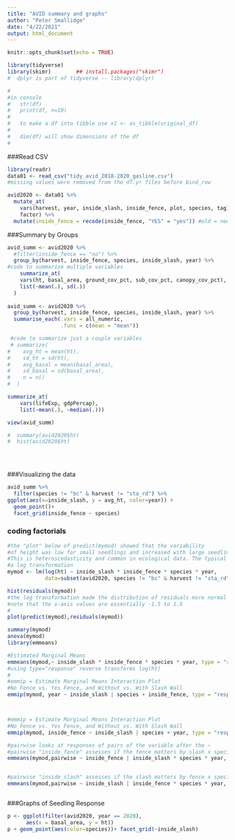 ```yaml
---
title: "AVID summary and graphs"
author: "Peter Smallidge"
date: "4/22/2021"
output: html_document
---
```


```r
knitr::opts_chunk$set(echo = TRUE)
```

<!-- 
use this code for comments between chunks
-->


```r

library(tidyverse)
library(skimr)        ## install.packages("skimr")
#  dplyr is part of tidyverse -- library(dplyr)

#
#in console
#   str(df)
#   print(df, n=10)
#   
#   to make a df into tibble use x1 <- as_tibble(original_df)  
#   
#   dim(df) will show dimensions of the df
#   


```


###Read CSV
```r

library(readr)
data01 <- read_csv("tidy_avid_2018-2020_gasline.csv")
#missing values were removed from the df.yr files before bind_row

avid2020 <- data01 %>% 
  mutate_at(
    vars(harvest, year, inside_slash, inside_fence, plot, species, tag),
    factor) %>% 
  mutate(inside_fence = recode(inside_fence, "YES" = "yes")) #old = new

```

###Summary by Groups
```r

avid_summ <- avid2020 %>% 
  #filter(inside_fence == "no") %>% 
  group_by(harvest, inside_fence, species, inside_slash, year) %>% 
#code to summarize multiple variables
    summarize_at(
    vars(ht, basal_area, ground_cov_pct, sub_cov_pct, canopy_cov_pct),
    list(~mean(.), sd(.))
  )
  
avid_summ <- avid2020 %>% 
  group_by(harvest, inside_fence, species, inside_slash, year) %>% 
  summarise_each(.vars = all_numeric,
                 .funs = c(mean = "mean"))

 #code to summarize just a couple variables 
 # summarize(
#    avg_ht = mean(ht),
#    sd_ht = sd(ht),
#    avg_basal = mean(basal_area),
#    sd_basal = sd(basal_area),
#    n = n()
#  )

summarize_at(
    vars(lifeExp, gdpPercap), 
    list(~mean(.), ~median(.)))

view(avid_summ)

#  summary(avid2020$ht)
#  hist(avid2020$ht)
  

  


```

###Visualizing the data
```r
avid_summ %>% 
  filter(species != "bc" & harvest != "sta_rd") %>% 
ggplot(aes(x=inside_slash, y = avg_ht, color=year)) +
  geom_point()+
  facet_grid(inside_fence ~ species)

```


### coding factorials
```r

#the "plot" below of predict(mymod) showed that the variability
#of height was low for small seedlings and increased with large seedlings.
#This is heteroscedasticity and common in ecological data. The typical fix is
#a log transformation 
mymod <- lm(log(ht) ~ inside_slash * inside_fence * species * year, 
            data=subset(avid2020, species != "bc" & harvest != "sta_rd"))

hist(residuals(mymod)) 
#the log transformation made the distribution of residuals more normal
#note that the x-axis values are essentially -1.5 to 1.5
#
plot(predict(mymod),residuals(mymod))

summary(mymod)
anova(mymod)
library(emmeans)

#Estimated Marginal Means
emmeans(mymod,~ inside_slash * inside_fence * species * year, type = "response")
#using type="response" reverse transforms log(ht)
#
#emmip = Estimate Marginal Means Interaction Plot
#No Fence vs. Yes Fence, and Without vs. With Slash Wall
emmip(mymod, year ~ inside_slash | species + inside_fence, type = "response", CIs=TRUE)



#emmip = Estimate Marginal Means Interaction Plot
#No Fence vs. Yes Fence, and Without vs. With Slash Wall
emmip(mymod, inside_fence ~ inside_slash | species + year, type = "response", CIs=TRUE)

#pairwise looks at responses of pairs of the variable after the ~
#pairwise "inside_fence" assesses if the fence matters by slash x species x year
emmeans(mymod,pairwise ~ inside_fence | inside_slash * species * year, type = "response")


#pairwise "inside_slash" assesses if the slash matters by fence x species x year
emmeans(mymod,pairwise ~ inside_slash | inside_fence * species * year, type = "response")

```
```r

```




###Graphs of Seedling Response
```r

p <- ggplot(filter(avid2020, year == 2020),
      aes(x = basal_area, y = ht))
p + geom_point(aes(color=species))+ facet_grid(~inside_slash)


  

```

